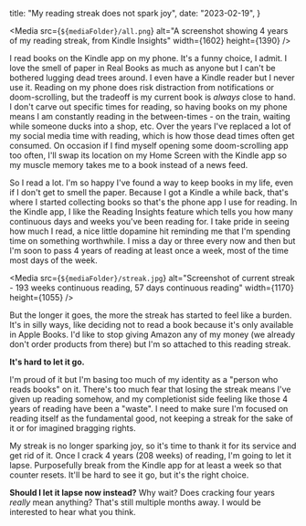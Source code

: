 
  title: "My reading streak does not spark joy",
  date: "2023-02-19",
}


<Media
  src={`${mediaFolder}/all.png`}
  alt="A screenshot showing 4 years of my reading streak, from Kindle Insights"
  width={1602}
  height={1390}
/>

I read books on the Kindle app on my phone. It's a funny choice, I admit. I love the smell of paper in Real Books as much as anyone but I can't be bothered lugging dead trees around. I even have a Kindle reader but I never use it. Reading on my phone does risk distraction from notifications or doom-scrolling, but the tradeoff is my current book is _always_ close to hand. I don't carve out specific times for reading, so having books on my phone means I am constantly reading in the between-times - on the train, waiting while someone ducks into a shop, etc. Over the years I've replaced a lot of my social media time with reading, which is how those dead times often get consumed. On occasion if I find myself opening some doom-scrolling app too often, I'll swap its location on my Home Screen with the Kindle app so my muscle memory takes me to a book instead of a news feed.

So I read a lot. I'm so happy I've found a way to keep books in my life, even if I don't get to smell the paper. Because I got a Kindle a while back, that's where I started collecting books so that's the phone app I use for reading. In the Kindle app, I like the Reading Insights feature which tells you how many continuous days and weeks you've been reading for. I take pride in seeing how much I read, a nice little dopamine hit reminding me that I'm spending time on something worthwhile. I miss a day or three every now and then but I'm soon to pass 4 years of reading at least once a week, most of the time most days of the week. 

<Media
  src={`${mediaFolder}/streak.jpg`}
  alt="Screenshot of current streak - 193 weeks continuous reading, 57 days continuous reading"
  width={1170}
  height={1055}
/>

But the longer it goes, the more the streak has started to feel like a burden. It's in silly ways, like deciding not to read a book because it's only available in Apple Books. I'd like to stop giving Amazon any of my money (we already don't order products from there) but I'm so attached to this reading streak.

**It's hard to let it go.**

I'm proud of it but I'm basing too much of my identity as a "person who reads books" on it. There's too much fear that losing the streak means I've given up reading somehow, and my completionist side feeling like those 4 years of reading have been a "waste". I need to make sure I'm focused on reading itself as the fundamental good, not keeping a streak for the sake of it or for imagined bragging rights. 

My streak is no longer sparking joy, so it's time to thank it for its service and get rid of it. Once I crack 4 years (208 weeks) of reading, I'm going to let it lapse. Purposefully break from the Kindle app for at least a week so that counter resets. It'll be hard to see it go, but it's the right choice. 

**Should I let it lapse now instead?** Why wait? Does cracking four years _really_ mean anything? That's still multiple months away. I would be interested to hear what you think.
